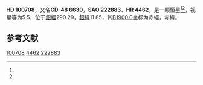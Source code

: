 {{Starbox begin
| name = HD 100708
}}
{{Starbox observe
| epoch = [[J2000.0|J2000.0]]
| constell = {{星座名待查}}<ref name=SIMBAD>{{cite web
 | url=http://simbad.u-strasbg.fr/simbad/sim-id?Ident=HR+4462
 | title=Pulsating variable Star
 | publisher=Centre de Données astronomiques de Strasbourg
 | work=SIMBAD
 | accessdate=2012-07-13
 | archive-date=2016-03-17
 | archive-url=https://web.archive.org/web/20160317014952/http://simbad.u-strasbg.fr/simbad/sim-id?Ident=HR+4462
 | dead-url=no
 }}</ref><ref name=DATA>{{cite web
 | url=http://vizier.u-strasbg.fr/viz-bin/VizieR-5?-out.add=.&-source=5050&-corr=PK=HR&-out.max=9999&HR=4462
 | title=VizieR Detailed Page
 | accessdate=2012-07-13
 | archive-date=2016-03-04
 | archive-url=https://web.archive.org/web/20160304221445/http://vizier.u-strasbg.fr/viz-bin/VizieR-5?-out.add=.&-source=5050&-corr=PK=HR&-out.max=9999&HR=4462
 | dead-url=no
 }}</ref>
| 星官 = 
| ra = {{RA|11|34|56.8}}<ref name=SIMBAD /><ref name=DATA />
| dec = {{DEC|-49|8|12}}<ref name=SIMBAD /><ref name=DATA />
| appmag_v = 5.5<ref name=SIMBAD /><ref name=DATA />
}}
{{Starbox character
| class = K1III-IV<ref name=SIMBAD /><ref name=DATA />
| b-v = 1.04<ref name=SIMBAD /><ref name=DATA />
| u-b = 0.92<ref name=SIMBAD /><ref name=DATA />
| r-i = <ref name=SIMBAD /><ref name=DATA />
| variable = 
}}
{{Starbox astrometry
| radial_v = 0.92
| prop_mo_ra = -1
| parallax = 0.034
| p_error = 
}}
{{Starbox catalog
| names =CD-48 6630，[[SAO星表|SAO]] 222883，[[HD星表|HD]] 100708，[[HR星表|HR]] 4462}}
{{Starbox reference |Simbad=HR+4462}}
{{Starbox end}}

'''HD 100708'''，又名'''CD-48 6630'''，'''SAO 222883'''、'''HR 4462'''，是一颗恒星<ref name=SIMBAD /><ref name=DATA />，视星等为5.5，位于[[銀道座標系|銀經]]290.29，[[銀道座標系|銀緯]]11.85，其[[B1900.0|B1900.0]]坐标为赤經{{RA|11|30|9.5}}，赤緯{{DEC|-48|11.85|18}}。

== 参考文献 ==
{{reflist}}

{{star-stub}}

[[Category:HD和HDE天體|100708]]
[[Category:HR天體|4462]]
[[Category:SAO天體|222883]]